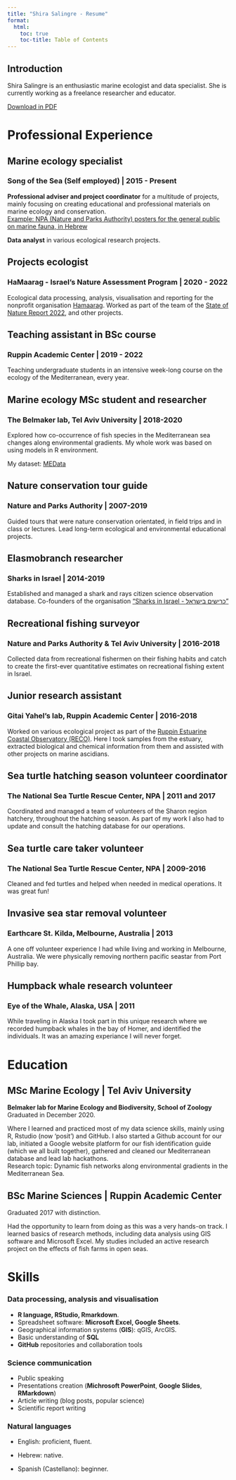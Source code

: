 ```yaml
---
title: "Shira Salingre - Resume"
format:
  html:
    toc: true
    toc-title: Table of Contents
---
```


::: {.callout-tip"}
## Introduction
Shira Salingre is an enthusiastic marine ecologist and data specialist. She is currently working as a freelance researcher and educator.
:::

```{=html}
<a href="https://github.com/shirasal/my_cv/raw/main/CV.pdf" button type="button" class="btn btn-outline-primary">Download in PDF</a>
```
<!--# Make sure this is up to date with the PDF CV on my GitHub (link above) -->

# Professional Experience

## Marine ecology specialist

### Song of the Sea (Self employed) \| 2015 - Present

**Professional adviser and project coordinator** for a multitude of projects, mainly focusing on creating educational and professional materials on marine ecology and conservation.\
[Example: NPA (Nature and Parks Authority) posters for the general public on marine fauna, in Hebrew](https://www.parks.org.il/article/%d7%9b%d7%a8%d7%96%d7%95%d7%aa-%d7%99%d7%9e%d7%99%d7%95%d7%aa/)

**Data analyst** in various ecological research projects.

## Projects ecologist

### HaMaarag - Israel's Nature Assessment Program \| 2020 - 2022

Ecological data processing, analysis, visualisation and reporting for the nonprofit organisation [Hamaarag](https://hamaarag.org.il/). Worked as part of the team of the [State of Nature Report 2022](https://hamaarag.org.il/report/%d7%93%d7%95%d7%97-%d7%9e%d7%a6%d7%91-%d7%94%d7%98%d7%91%d7%a2-2022/), and other projects.

## Teaching assistant in BSc course

### Ruppin Academic Center \| 2019 - 2022

Teaching undergraduate students in an intensive week-long course on the ecology of the Mediterranean, every year.

## Marine ecology MSc student and researcher

### The Belmaker lab, Tel Aviv University \| 2018-2020

Explored how co-occurrence of fish species in the Mediterranean sea changes along environmental gradients. My whole work was based on using models in R environment.

My dataset: [MEData](https://belmaker-lab.github.io/medata/)

## Nature conservation tour guide

### Nature and Parks Authority \| 2007-2019

Guided tours that were nature conservation orientated, in field trips and in class or lectures. Lead long-term ecological and environmental educational projects.

## Elasmobranch researcher

### Sharks in Israel \| 2014-2019

Established and managed a shark and rays citizen science observation database. Co-founders of the organisation ["Sharks in Israel - כרישים בישראל"](https://www.sharks.org.il/main/)

## Recreational fishing surveyor

### Nature and Parks Authority & Tel Aviv University \| 2016-2018

Collected data from recreational fishermen on their fishing habits and catch to create the first-ever quantitative estimates on recreational fishing extent in Israel.

## Junior research assistant

### Gitai Yahel's lab, Ruppin Academic Center \| 2016-2018

Worked on various ecological project as part of the [Ruppin Estuarine Coastal Observatory (RECO)](https://www.ruppin.ac.il/en/Gitai-Yahel-Lab/Pages/default.aspx). Here I took samples from the estuary, extracted biological and chemical information from them and assisted with other projects on marine ascidians.

## Sea turtle hatching season volunteer coordinator

### The National Sea Turtle Rescue Center, NPA \| 2011 and 2017

Coordinated and managed a team of volunteers of the Sharon region hatchery, throughout the hatching season. As part of my work I also had to update and consult the hatching database for our operations.

## Sea turtle care taker volunteer

### The National Sea Turtle Rescue Center, NPA \| 2009-2016

Cleaned and fed turtles and helped when needed in medical operations. It was great fun!

## Invasive sea star removal volunteer

### Earthcare St. Kilda, Melbourne, Australia \| 2013

A one off volunteer experience I had while living and working in Melbourne, Australia. We were physically removing northern pacific seastar from Port Phillip bay.

## Humpback whale research volunteer

### Eye of the Whale, Alaska, USA \| 2011

While traveling in Alaska I took part in this unique research where we recorded humpback whales in the bay of Homer, and identified the individuals. It was an amazing experiance I will never forget.

# Education

## MSc Marine Ecology \| Tel Aviv University

**Belmaker lab for Marine Ecology and Biodiversity, School of Zoology**\
Graduated in December 2020.

Where I learned and practiced most of my data science skills, mainly using R, Rstudio (now 'posit') and GitHub. I also started a Github account for our lab, initiated a Google website platform for our fish identification guide (which we all built together), gathered and cleaned our Mediterranean database and lead lab hackathons.\
Research topic: Dynamic fish networks along environmental gradients in the Mediterranean Sea.

## BSc Marine Sciences \| Ruppin Academic Center

Graduated 2017 with distinction.

Had the opportunity to learn from doing as this was a very hands-on track. I learned basics of research methods, including data analysis using GIS software and Microsoft Excel. My studies included an active research project on the effects of fish farms in open seas.

# Skills

### Data processing, analysis and visualisation

-   **R language, RStudio, Rmarkdown**.
-   Spreadsheet software: **Microsoft Excel, Google Sheets**.
-   Geographical information systems (**GIS**): qGIS, ArcGIS.
-   Basic understanding of **SQL**
-   **GitHub** repositories and collaboration tools

### Science communication

-   Public speaking
-   Presentations creation (**Michrosoft PowerPoint**, **Google Slides**, **RMarkdown**)
-   Article writing (blog posts, popular science)
-   Scientific report writing

### Natural languages

-   English: proficient, fluent.

-   Hebrew: native.

-   Spanish (Castellano): beginner.
